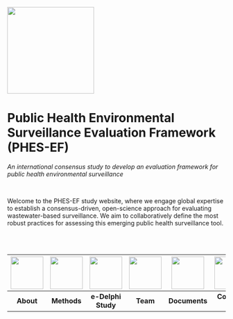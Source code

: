 ::: centered_content
![](assets/phes-ef-logo_colour.svg){width="200"}

# Public Health Environmental Surveillance Evaluation Framework (PHES-EF)

*An international consensus study to develop an evaluation framework for public health environmental surveillance*
:::
\

::: centered_content
Welcome to the PHES-EF study website, where we engage global expertise to establish a consensus-driven, open-science approach for evaluating wastewater-based surveillance. We aim to collaboratively define the most robust practices for assessing this emerging public health surveillance tool.
:::

\
\

::: centered_content
| [![](images/icon_data-reporting-71.svg){fig-align="center" width="75"}](about.qmd) | [![](images/icon_Laboratory.svg){fig-align="center" width="75"}](methods.qmd) | [![](images/icon_clipboard.svg){fig-align="center" width="75"}](delphi.qmd) | [![](images/icon_researcher.svg){fig-align="center" width="75"}](team.qmd) | [![](images/icon_Documentation.svg){fig-align="center" width="75"}](documents.qmd) | [![](images/icon_international.svg){fig-align="center" width="75"}](contact.qmd) | [![](images/icon_interpretation.svg){fig-align="center" width="75"}](faq.qmd) |
| :---: | :---: | :---: | :---: | :---: | :---: | :---: |
| **About** | **Methods**| **e-Delphi Study** | **Team** | **Documents** | **Contact Us** | **FAQ** |
:::
